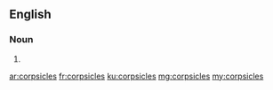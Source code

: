 ==English==

===Noun===
{{head|en|plural}}

# {{plural of|corpsicle|lang=en|nocat=1}}

[[ar:corpsicles]]
[[fr:corpsicles]]
[[ku:corpsicles]]
[[mg:corpsicles]]
[[my:corpsicles]]